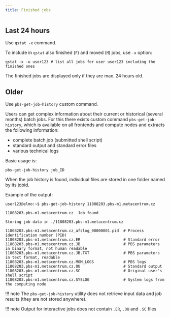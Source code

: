 ```yaml
---
title: Finished jobs
---
```

## Last 24 hours

Use `qstat -x` command.

To include in `qstat` also finished (`F`) and moved (`M`) jobs, use `-x` option:

    qstat -x -u user123 # list all jobs for user user123 including the finished ones

The finished jobs are displayed only if they are max. 24 hours old.

## Older

Use `pbs-get-job-history` custom command.

Users can get complex information about their current or historical (several months) batch jobs. For this there exists custom command `pbs-get-job-history`, which is available on all frontends and compute nodes and extracts the following information:

- complete batch job (submitted shell script)
- standard output and standard error files
- various technical logs

Basic usage is:

    pbs-get-job-history job_ID

When the job history is found, individual files are stored in one folder named by its jobid.

Example of the output:

    user123@elmo:~$ pbs-get-job-history 11808203.pbs-m1.metacentrum.cz
    
    11808203.pbs-m1.metacentrum.cz  Job found
    
    Storing job data in ./11808203.pbs-m1.metacentrum.cz
    
    11808203.pbs-m1.metacentrum.cz_afslog_00000001.pid  # Process identification number (PID)
    11808203.pbs-m1.metacentrum.cz.ER                   # Standard error
    11808203.pbs-m1.metacentrum.cz.JB                   # PBS parameters in binary format, not human readable
    11808203.pbs-m1.metacentrum.cz.JB.TXT               # PBS parameters in text format, readable
    11808203.pbs-m1.metacentrum.cz.MOM_LOGS             # PBS logs
    11808203.pbs-m1.metacentrum.cz.OU                   # Standard output
    11808203.pbs-m1.metacentrum.cz.SC                   # Original user's shell script
    11808203.pbs-m1.metacentrum.cz.SYSLOG               # System logs from the computing node

!!! note
    The `pbs-get-job-history` utility does not retrieve input data and job results (they are not stored anywhere).

!!! note
    Output for interactive jobs does not contain `.ER`, `.OU` and `.SC` files


